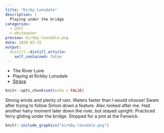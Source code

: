 ```yaml
---
title: "Kirby Lonsdale"
description: |
  Playing under the bridge
categories:
  - LDCC
  - whitewater
preview: kirkby-lonsdale.png
date: 2020-02-15
output:
  distill::distill_article:
    self_contained: false
---
```


- The River Lune
- Playing at Kirkby Lonsdale
- [Strava](https://www.strava.com/activities/3102186901)

```r
knitr::opts_chunk$set(echo = FALSE)
```

Strong winds and plenty of rain. Waters faster than I would choose! Swam after trying to follow Simon down a feature. Alec looked after me. Had another hairy moment later down the river, but stayed upright. Practiced ferry gliding under the bridge. Stopped for a pint at the Fenwick.

```r
knitr::include_graphics("kirkby-lonsdale.png")
```


